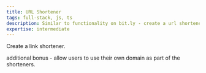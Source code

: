 ```yaml
---
title: URL Shortener
tags: full-stack, js, ts
description: Similar to functionality on bit.ly - create a url shortener that redirects users from a url.
expertise: intermediate
---
```


Create a link shortener.

additional bonus - allow users to use their own domain as part of the shorteners.
